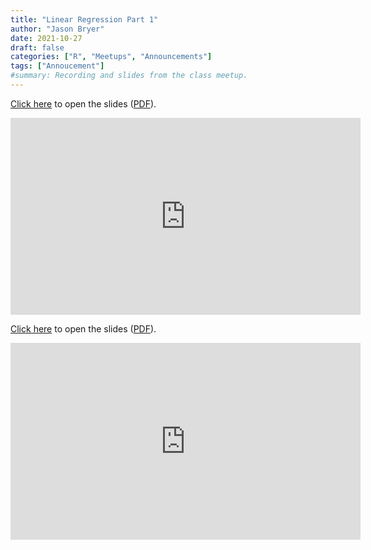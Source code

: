 ```yaml
---
title: "Linear Regression Part 1"
author: "Jason Bryer"
date: 2021-10-27
draft: false
categories: ["R", "Meetups", "Announcements"]
tags: ["Annoucement"]
#summary: Recording and slides from the class meetup.
---
```


[Click here](/slides/08-Linear_Regression.html) to open the slides ([PDF](https://github.com/jbryer/DATA606Fall2021/blob/master/Slides/08-Linear_Regression.pdf)). 

<iframe width="560" height="315" src="https://www.youtube.com/embed/1T8cbvdDeNc" title="YouTube video player" frameborder="0" allow="accelerometer; autoplay; clipboard-write; encrypted-media; gyroscope; picture-in-picture" allowfullscreen></iframe>

<!--more-->

[Click here](/slides/08-Linear_Regression.html) to open the slides ([PDF](https://github.com/jbryer/DATA606Fall2021/blob/master/Slides/08-Linear_Regression.pdf)). 

<iframe width="560" height="315" src="https://www.youtube.com/embed/1T8cbvdDeNc" title="YouTube video player" frameborder="0" allow="accelerometer; autoplay; clipboard-write; encrypted-media; gyroscope; picture-in-picture" allowfullscreen></iframe>

